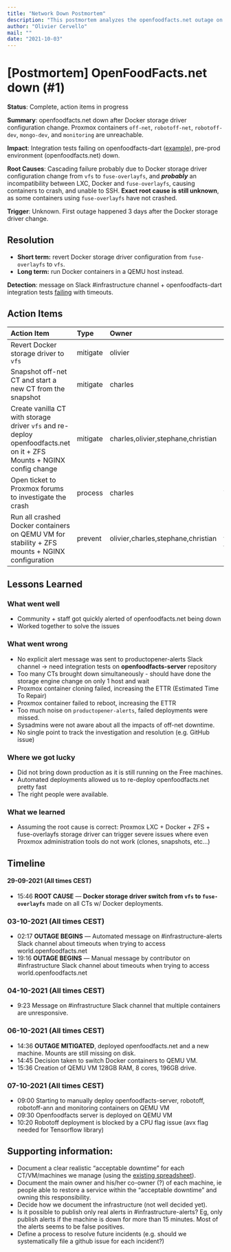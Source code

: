 ```yaml
---
title: "Network Down Postmortem"
description: "This postmortem analyzes the openfoodfacts.net outage on 2021-10-03, attributing it to a Docker storage driver change. It details the impact on Proxmox containers, the short-term resolution of reverting the driver, and long-term plans for stability, including action items and lessons learned from the incident."
author: "Olivier Cervello"
mail: ""
date: "2021-10-03"
---
```


# [Postmortem] OpenFoodFacts.net down (#1)

**Status**: Complete, action items in progress

**Summary**: openfoodfacts.net down after Docker storage driver configuration change. Proxmox containers `off-net`, `robotoff-net`, `robotoff-dev`, `mongo-dev`, and `monitoring` are unreachable.

**Impact**: Integration tests failing on openfoodfacts-dart ([example](https://github.com/openfoodfacts/openfoodfacts-dart/runs/3812250555?check_suite_focus=true)), pre-prod environment (openfoodfacts.net) down.

**Root Causes**: Cascading failure probably due to Docker storage driver configuration change from `vfs` to `fuse-overlayfs`, and ***probably*** an incompatibility between LXC, Docker and `fuse-overlayfs`, causing containers to crash, and unable to SSH. **Exact root cause is still unknown**, as some containers using `fuse-overlayfs` have not crashed.

**Trigger**: Unknown. First outage happened 3 days after the Docker storage driver change.

## Resolution


- **Short term:** revert Docker storage driver configuration from `fuse-overlayfs` to `vfs`.
- **Long term:** run Docker containers in a QEMU host instead.

**Detection**: message on Slack #infrastructure channel + openfoodfacts-dart integration tests [failing](https://github.com/openfoodfacts/openfoodfacts-dart/actions/runs/1295321901) with timeouts.

## Action Items


|**Action Item**|**Type**|**Owner**|**Status**|
| :- | :- | :- | :- |
|Revert Docker storage driver to `vfs`|mitigate|olivier|**DONE**|
|Snapshot off-net CT and start a new CT from the snapshot|mitigate|charles|**FAILED**|
|Create vanilla CT with storage driver `vfs` and re-deploy openfoodfacts.net on it + ZFS Mounts + NGINX config change|mitigate|charles,olivier,stephane,christian|**IN PROGRESS**|
|Open ticket to Proxmox forums to investigate the crash|process|charles|**TODO**|
|Run all crashed Docker containers on QEMU VM for stability + ZFS mounts + NGINX configuration|prevent|olivier,charles,stephane,christian| https://github.com/openfoodfacts/openfoodfacts-infrastructure/issues/62

## Lessons Learned

### What went well

- Community + staff got quickly alerted of openfoodfacts.net being down
- Worked together to solve the issues

### What went wrong

- No explicit alert message was sent to productopener-alerts Slack channel → need integration tests on **openfoodfacts-server** repository
- Too many CTs brought down simultaneously - should have done the storage engine change on only 1 host and wait
- Proxmox container cloning failed, increasing the ETTR (Estimated Time To Repair)
- Proxmox container failed to reboot, increasing the ETTR
- Too much noise on `productopener-alerts`, failed deployments were missed.
- Sysadmins were not aware about all the impacts of off-net downtime.
- No single point to track the investigation and resolution (e.g. GitHub issue)

### Where we got lucky

- Did not bring down production as it is still running on the Free machines.
- Automated deployments allowed us to re-deploy openfoodfacts.net pretty fast
- The right people were available.

### What we learned

- Assuming the root cause is correct: Proxmox LXC + Docker + ZFS + fuse-overlayfs storage driver can trigger severe issues where even Proxmox administration tools do not work (clones, snapshots, etc…)
## Timeline

#### 29-09-2021 (All times CEST)

- 15:46 **ROOT CAUSE** — **Docker storage driver switch from `vfs` to `fuse-overlayfs`** made on all CTs w/ Docker deployments.

### 03-10-2021 (All times CEST)

- 02:17 **OUTAGE BEGINS** — Automated message on #infrastructure-alerts Slack channel about timeouts when trying to access world.openfoodfacts.net
- 19:16 **OUTAGE BEGINS** — Manual message by contributor on #infrastructure Slack channel about timeouts when trying to access world.openfoodfacts.net

### 04-10-2021 (All times CEST)

- 9:23 Message on #infrastructure Slack channel that multiple containers are unresponsive.

### 06-10-2021 (All times CEST)

- 14:36 **OUTAGE MITIGATED**, deployed openfoodfacts.net and a new machine. Mounts are still missing on disk.
- 14:45 Decision taken to switch Docker containers to QEMU VM.
- 15:36 Creation of QEMU VM 128GB RAM, 8 cores, 196GB drive.

### 07-10-2021 (All times CEST)

- 09:00 Starting to manually deploy openfoodfacts-server, robotoff, robotoff-ann and monitoring containers on QEMU VM
- 09:30 Openfoodfacts server is deployed on QEMU VM
- 10:20 Robotoff deployment is blocked by a CPU flag issue (avx flag needed for Tensorflow library)

## Supporting information:

- Document  a clear realistic “acceptable downtime” for each CT/VM/machines we manage (using the [existing spreadsheet](https://docs.google.com/spreadsheets/d/19RePmE_-1V_He73fpMJYukEMjPWNmav1610yjpGKfD0/edit#gid=0)).
- Document the main owner and his/her co-owner (?) of each machine, ie people able to restore a service within the “acceptable downtime” and owning this responsibility.
- Decide how we document the infrastructure (not well decided yet).
- Is it possible to publish only real alerts in #infrastructure-alerts? Eg, only publish alerts if the machine is down for more than 15 minutes. Most of the alerts seems to be false positives.
- Define a process to resolve future incidents (e.g. should we systematically file a github issue for each incident?)
